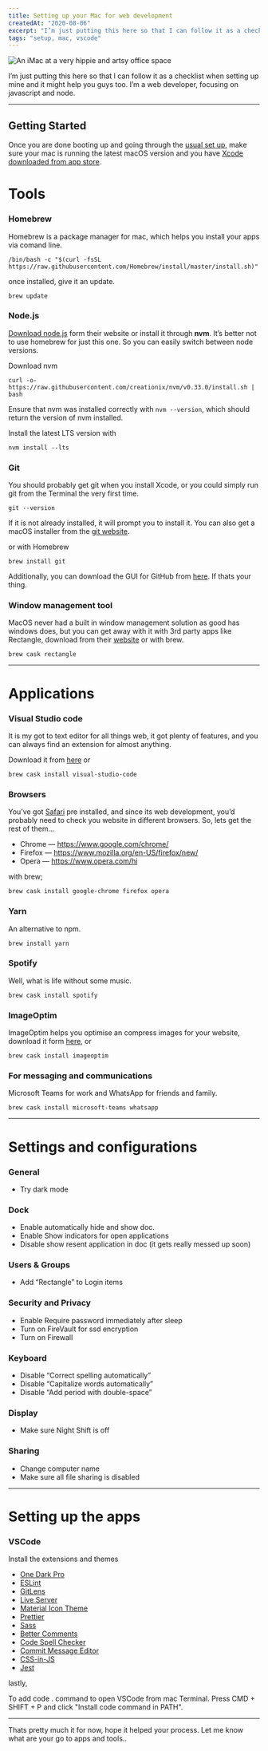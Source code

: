 ```yaml
---
title: Setting up your Mac for web development
createdAt: "2020-08-06"
excerpt: "I’m just putting this here so that I can follow it as a checklist when setting up mine and it might help you guys too. I’m a web developer, focusing on javascript and node."
tags: "setup, mac, vscode"
---
```


![An iMac at a very hippie and artsy office space](/blog/mac.jpg)

I’m just putting this here so that I can follow it as a checklist when setting up mine and it might help you guys too. I’m a web developer, focusing on javascript and node.

---

## Getting Started

Once you are done booting up and going through the [usual set up](https://support.apple.com/en-in/guide/macbook-pro/apd831707cb3/mac), make sure your mac is running the latest macOS version and you have [Xcode downloaded from app store](https://apps.apple.com/us/app/xcode/id497799835).

# Tools

### Homebrew

Homebrew is a package manager for mac, which helps you install your apps via comand line.

```
/bin/bash -c "$(curl -fsSL https://raw.githubusercontent.com/Homebrew/install/master/install.sh)"
```

once installed, give it an update.

```
brew update
```

### Node.js

[Download node.js](https://nodejs.org/en/) form their website or install it through **nvm**. It’s better not to use homebrew for just this one. So you can easily switch between node versions.

Download nvm

```
curl -o- https://raw.githubusercontent.com/creationix/nvm/v0.33.0/install.sh | bash
```

Ensure that nvm was installed correctly with `nvm --version`, which should return the version of nvm installed.

Install the latest LTS version with

```
nvm install --lts
```

### Git

You should probably get git when you install Xcode, or you could simply run git from the Terminal the very first time.

```
git --version
```

If it is not already installed, it will prompt you to install it. You can also get a macOS installer from the [git website](https://git-scm.com).

or with Homebrew

```
brew install git
```

Additionally, you can download the GUI for GitHub from [here](https://desktop.github.com). If thats your thing.

### Window management tool

MacOS never had a built in window management solution as good has windows does, but you can get away with it with 3rd party apps like Rectangle, download from their [website](https://rectangleapp.com) or with brew.

```
brew cask rectangle
```

---

# Applications

### Visual Studio code

It is my got to text editor for all things web, it got plenty of features, and you can always find an extension for almost anything.

Download it from [here](https://code.visualstudio.com) or

```
brew cask install visual-studio-code
```

### Browsers

You’ve got [Safari](https://www.apple.com/in/safari/) pre installed, and since its web development, you’d probably need to check you website in different browsers. So, lets get the rest of them...

- Chrome — https://www.google.com/chrome/
- Firefox — https://www.mozilla.org/en-US/firefox/new/
- Opera — https://www.opera.com/hi

with brew;

```
brew cask install google-chrome firefox opera
```

### Yarn

An alternative to npm.

```
brew install yarn
```

### Spotify

Well, what is life without some music.

```
brew cask install spotify
```

### ImageOptim

ImageOptim helps you optimise an compress images for your website, download it form [here](https://imageoptim.com/mac), or

```
brew cask install imageoptim
```

### For messaging and communications

Microsoft Teams for work and WhatsApp for friends and family.

```
brew cask install microsoft-teams whatsapp
```

---

# Settings and configurations

### General

- Try dark mode

### Dock

- Enable automatically hide and show doc.
- Enable Show indicators for open applications
- Disable show resent application in doc (it gets really messed up soon)

### Users & Groups

- Add “Rectangle” to Login items

### Security and Privacy

- Enable Require password immediately after sleep
- Turn on FireVault for ssd encryption
- Turn on Firewall

### Keyboard

- Disable “Correct spelling automatically”
- Disable “Capitalize words automatically”
- Disable “Add period with double-space”

### Display

- Make sure Night Shift is off

### Sharing

- Change computer name
- Make sure all file sharing is disabled

---

# Setting up the apps

### VSCode

Install the extensions and themes

- [One Dark Pro](https://marketplace.visualstudio.com/items?itemName=zhuangtongfa.Material-theme)
- [ESLint](https://marketplace.visualstudio.com/items?itemName=dbaeumer.vscode-eslint)
- [GitLens](https://marketplace.visualstudio.com/items?itemName=eamodio.gitlens)
- [Live Server](https://marketplace.visualstudio.com/items?itemName=ritwickdey.LiveServer)
- [Material Icon Theme](https://marketplace.visualstudio.com/items?itemName=PKief.material-icon-theme)
- [Prettier](https://marketplace.visualstudio.com/items?itemName=esbenp.prettier-vscode)
- [Sass](https://marketplace.visualstudio.com/items?itemName=Syler.sass-indented)
- [Better Comments](https://marketplace.visualstudio.com/items?itemName=aaron-bond.better-comments)
- [Code Spell Checker](https://marketplace.visualstudio.com/items?itemName=streetsidesoftware.code-spell-checker)
- [Commit Message Editor](https://marketplace.visualstudio.com/items?itemName=adam-bender.commit-message-editor)
- [CSS-in-JS](https://marketplace.visualstudio.com/items?itemName=paulmolluzzo.convert-css-in-js)
- [Jest](https://marketplace.visualstudio.com/items?itemName=Orta.vscode-jest)

lastly,

To add code . command to open VSCode from mac Terminal. Press CMD + SHIFT + P and click "Install code command in PATH".

---

Thats pretty much it for now, hope it helped your process.
Let me know what are your go to apps and tools..
